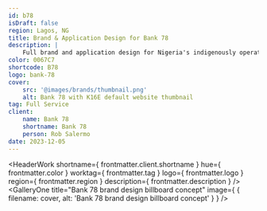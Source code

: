 ```yaml
---
id: b78
isDraft: false
region: Lagos, NG
title: Brand & Application Design for Bank 78
description: |
    Full brand and application design for Nigeria's indigenously operating global bank that unlocks borderless financial services from the convenience of an app on mobile or web.
color: 0067C7
shortcode: B78
logo: bank-78
cover:
    src: '@images/brands/thumbnail.png'
    alt: Bank 78 with K16E default website thumbnail
tag: Full Service
client:
    name: Bank 78
    shortname: Bank 78
    person: Rob Salermo
date: 2023-12-05
---
```



<HeaderWork
    shortname={ frontmatter.client.shortname }
    hue={ frontmatter.color }
    worktag={ frontmatter.tag }
    logo={ frontmatter.logo }
    region={ frontmatter.region }
    description={ frontmatter.description }
/>
<GalleryOne
    title="Bank 78 brand design billboard concept"
    image={ { filename: cover, alt: 'Bank 78 brand design billboard concept' } }
/>